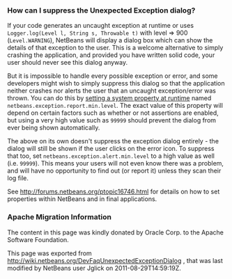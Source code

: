 <!--

    Licensed to the Apache Software Foundation (ASF) under one
    or more contributor license agreements.  See the NOTICE file
    distributed with this work for additional information
    regarding copyright ownership.  The ASF licenses this file
    to you under the Apache License, Version 2.0 (the
    "License"); you may not use this file except in compliance
    with the License.  You may obtain a copy of the License at

      http://www.apache.org/licenses/LICENSE-2.0

    Unless required by applicable law or agreed to in writing,
    software distributed under the License is distributed on an
    "AS IS" BASIS, WITHOUT WARRANTIES OR CONDITIONS OF ANY
    KIND, either express or implied.  See the License for the
    specific language governing permissions and limitations
    under the License.

-->

===How can I suppress the Unexpected Exception dialog?===

If your code generates an uncaught exception at runtime or uses <tt>Logger.log(Level l, String s, Throwable t)</tt> with level => 900 (<tt>Level.WARNING</tt>), NetBeans will display a dialog box which can show the details of that exception to the user.
This is a welcome alternative to simply crashing the application,
and provided you have written solid code,
your user should never see this dialog anyway.

But it is impossible to handle every possible exception or error,
and some developers might wish to simply suppress this dialog
so that the application neither crashes nor alerts the user that an uncaught exception/error was thrown.
You can do this by [[DevFaqPlatformRuntimeProperties|setting a system property at runtime]]
named <tt>netbeans.exception.report.min.level</tt>.
The exact value of this property will depend on certain factors such as whether or not assertions are enabled,
but using a very high value such as <tt>99999</tt> should prevent the dialog from ever being shown automatically.

The above on its own doesn't suppress the exception dialog entirely - the dialog will still be shown if the user clicks on the error icon. To suppress that too, set <tt>netbeans.exception.alert.min.level</tt> to a high value as well (i.e. <tt>99999</tt>). This means your users will not even know there was a problem, and will have no opportunity to find out (or report it) unless they scan their log file.

See http://forums.netbeans.org/ptopic16746.html for details on how to set properties within NetBeans and in final applications.

===Apache Migration Information===

The content in this page was kindly donated by Oracle Corp. to the
Apache Software Foundation.

This page was exported from http://wiki.netbeans.org/DevFaqUnexpectedExceptionDialog , 
that was last modified by NetBeans user Jglick 
on 2011-08-29T14:59:19Z.

